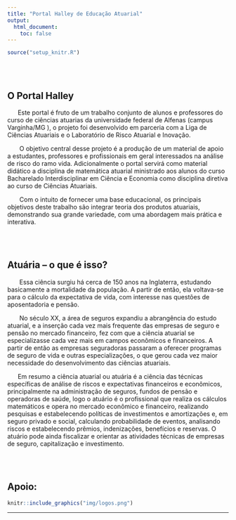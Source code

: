 ```yaml
---
title: "Portal Halley de Educação Atuarial"
output:
  html_document:
    toc: false
---
```


```r
source("setup_knitr.R")
```

<p></p>
<p></p>


<br></br>

## O Portal Halley

<p></p>
<p></p>

\ \ \ \ \ \ Este portal é fruto de um trabalho conjunto de alunos e professores do curso de ciências atuarias da universidade federal de Alfenas (campus Varginha/MG ), o projeto foi desenvolvido em parceria com a Liga de Ciências Atuariais e o Laboratório de Risco Atuarial e Inovação.

\ \ \ \ \ \  O objetivo central desse projeto é a produção de um material de apoio a estudantes, professores e profissionais em geral interessados na análise de risco do ramo vida.  Adicionalmente o portal servirá como material didático a disciplina de matemática atuarial ministrado aos alunos do curso Bacharelado Interdisciplinar em Ciência e Economia como disciplina diretiva ao curso de Ciências Atuariais. 

\ \ \ \ \ \    Com o intuito de fornecer uma base educacional, os principais objetivos deste trabalho são integrar teoria dos produtos atuariais, demonstrando sua grande variedade, com uma abordagem mais prática e interativa.

<br></br>

## Atuária – o que é isso?

<p></p>
<p></p>

\ \ \ \ \ \      Essa ciência surgiu há cerca de 150 anos na Inglaterra, estudando basicamente a mortalidade da população. A partir de então, ela voltava-se para o cálculo da expectativa de vida, com interesse nas questões de aposentadoria e pensão.

\ \ \ \ \ \      No século XX, a área de seguros expandiu a abrangência do estudo atuarial, e a inserção cada vez mais frequente das empresas de seguro e pensão no mercado financeiro, fez com que a ciência atuarial se especializasse cada vez mais em campos econômicos e financeiros. A partir de então as empresas seguradoras passaram a oferecer programas de seguro de vida e outras especializações, o que gerou cada vez maior necessidade do desenvolvimento das ciências atuariais.

\ \ \ \ \ \ Em resumo a ciência atuarial ou atuária é a ciência das técnicas específicas de análise de riscos e expectativas financeiros e econômicos, principalmente na administração de seguros, fundos de pensão e operadoras de saúde, logo o atuário  é o profissional que realiza os cálculos matemáticos e opera no mercado econômico e financeiro, realizando pesquisas e estabelecendo políticas de investimentos e amortizações e, em seguro privado e social, calculando probabilidade de eventos, analisando riscos e estabelecendo prêmios, indenizações, benefícios e reservas. O atuário pode ainda fiscalizar e orientar as atividades técnicas de empresas de seguro, capitalização e investimento.

<br></br>

## Apoio:
```r
knitr::include_graphics("img/logos.png")
```


<p>

</p>

<!-- Adicionar contador de visitas -->

***
